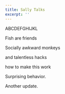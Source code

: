 ```yaml
---
title: Sally Talks
excerpt: ''
---
```


ABCDEFGHIJKL

Fish are friends

Socially awkward monkeys

and talentless hacks

how to make this work

Surprising behavior.

Another update.
